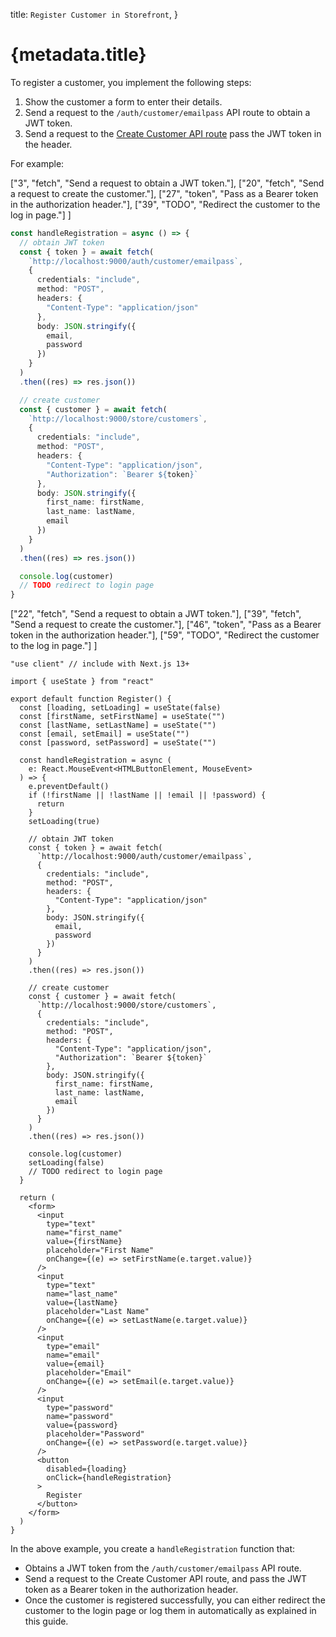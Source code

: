 
  title: `Register Customer in Storefront`,
}

# {metadata.title}

To register a customer, you implement the following steps:

1. Show the customer a form to enter their details.
2. Send a request to the `/auth/customer/emailpass` API route to obtain a JWT token.
3. Send a request to the [Create Customer API route](!api!/store#customers_postcustomers) pass the JWT token in the header.

For example:

<CodeTabs group="store-request">
  <CodeTab label="Fetch API" value="fetch">

  ["3", "fetch", "Send a request to obtain a JWT token."],
  ["20", "fetch", "Send a request to create the customer."],
  ["27", "token", "Pass as a Bearer token in the authorization header."],
  ["39", "TODO", "Redirect the customer to the log in page."]
]

  ```ts highlights={fetchHighlights}
  const handleRegistration = async () => {
    // obtain JWT token
    const { token } = await fetch(
      `http://localhost:9000/auth/customer/emailpass`,
      {
        credentials: "include",
        method: "POST",
        headers: {
          "Content-Type": "application/json"
        },
        body: JSON.stringify({
          email,
          password
        })
      }
    )
    .then((res) => res.json())

    // create customer
    const { customer } = await fetch(
      `http://localhost:9000/store/customers`,
      {
        credentials: "include",
        method: "POST",
        headers: {
          "Content-Type": "application/json",
          "Authorization": `Bearer ${token}`
        },
        body: JSON.stringify({
          first_name: firstName,
          last_name: lastName,
          email
        })
      }
    )
    .then((res) => res.json())

    console.log(customer)
    // TODO redirect to login page
  }
  ```

  </CodeTab>
  <CodeTab label="React" value="react">

  ["22", "fetch", "Send a request to obtain a JWT token."],
  ["39", "fetch", "Send a request to create the customer."],
  ["46", "token", "Pass as a Bearer token in the authorization header."],
  ["59", "TODO", "Redirect the customer to the log in page."]
]

  ```tsx highlights={highlights} collapsibleLines="61-100" expandButtonLabel="Show form"
  "use client" // include with Next.js 13+

  import { useState } from "react"

  export default function Register() {
    const [loading, setLoading] = useState(false)
    const [firstName, setFirstName] = useState("")
    const [lastName, setLastName] = useState("")
    const [email, setEmail] = useState("")
    const [password, setPassword] = useState("")

    const handleRegistration = async (
      e: React.MouseEvent<HTMLButtonElement, MouseEvent>
    ) => {
      e.preventDefault()
      if (!firstName || !lastName || !email || !password) {
        return
      }
      setLoading(true)

      // obtain JWT token
      const { token } = await fetch(
        `http://localhost:9000/auth/customer/emailpass`,
        {
          credentials: "include",
          method: "POST",
          headers: {
            "Content-Type": "application/json"
          },
          body: JSON.stringify({
            email,
            password
          })
        }
      )
      .then((res) => res.json())

      // create customer
      const { customer } = await fetch(
        `http://localhost:9000/store/customers`,
        {
          credentials: "include",
          method: "POST",
          headers: {
            "Content-Type": "application/json",
            "Authorization": `Bearer ${token}`
          },
          body: JSON.stringify({
            first_name: firstName,
            last_name: lastName,
            email
          })
        }
      )
      .then((res) => res.json())

      console.log(customer)
      setLoading(false)
      // TODO redirect to login page
    }

    return (
      <form>
        <input 
          type="text" 
          name="first_name"
          value={firstName}
          placeholder="First Name"
          onChange={(e) => setFirstName(e.target.value)}
        />
        <input 
          type="text" 
          name="last_name"
          value={lastName}
          placeholder="Last Name"
          onChange={(e) => setLastName(e.target.value)}
        />
        <input 
          type="email" 
          name="email"
          value={email}
          placeholder="Email"
          onChange={(e) => setEmail(e.target.value)}
        />
        <input 
          type="password" 
          name="password"
          value={password}
          placeholder="Password"
          onChange={(e) => setPassword(e.target.value)}
        />
        <button
          disabled={loading}
          onClick={handleRegistration}
        >
          Register
        </button>
      </form>
    )
  }
  ```

  </CodeTab>
</CodeTabs>

In the above example, you create a `handleRegistration` function that:

- Obtains a JWT token from the `/auth/customer/emailpass` API route.
- Send a request to the Create Customer API route, and pass the JWT token as a Bearer token in the authorization header.
- Once the customer is registered successfully, you can either redirect the customer to the login page or log them in automatically as explained in this guide.

